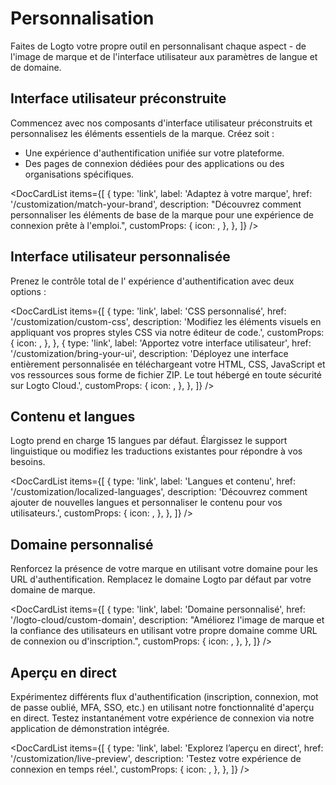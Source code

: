 
# Personnalisation

Faites de Logto votre propre outil en personnalisant chaque aspect - de l'image de marque et de l'interface utilisateur aux paramètres de langue et de domaine.

## Interface utilisateur préconstruite

Commencez avec nos composants d'interface utilisateur préconstruits et personnalisez les éléments essentiels de la marque. Créez soit :

- Une expérience d'authentification unifiée sur votre plateforme.
- Des pages de connexion dédiées pour des applications ou des organisations spécifiques.

<DocCardList
  items={[
    {
      type: 'link',
      label: 'Adaptez à votre marque',
      href: '/customization/match-your-brand',
      description:
        "Découvrez comment personnaliser les éléments de base de la marque pour une expérience de connexion prête à l'emploi.",
      customProps: {
        icon: <CustomizationIcon />,
      },
    },
  ]}
/>

## Interface utilisateur personnalisée

Prenez le contrôle total de l' expérience d'authentification avec deux options :

<DocCardList
  items={[
    {
      type: 'link',
      label: 'CSS personnalisé',
      href: '/customization/custom-css',
      description:
        'Modifiez les éléments visuels en appliquant vos propres styles CSS via notre éditeur de code.',
      customProps: {
        icon: <BrushIcon />,
      },
    },
    {
      type: 'link',
      label: 'Apportez votre interface utilisateur',
      href: '/customization/bring-your-ui',
      description:
        'Déployez une interface entièrement personnalisée en téléchargeant votre HTML, CSS, JavaScript et vos ressources sous forme de fichier ZIP. Le tout hébergé en toute sécurité sur Logto Cloud.',
      customProps: {
        icon: <FlaskIcon />,
      },
    },
  ]}
/>

## Contenu et langues

Logto prend en charge 15 langues par défaut. Élargissez le support linguistique ou modifiez les traductions existantes pour répondre à vos besoins.

<DocCardList
  items={[
    {
      type: 'link',
      label: 'Langues et contenu',
      href: '/customization/localized-languages',
      description:
        'Découvrez comment ajouter de nouvelles langues et personnaliser le contenu pour vos utilisateurs.',
      customProps: {
        icon: <LanguagesIcon />,
      },
    },
  ]}
/>

## Domaine personnalisé

Renforcez la présence de votre marque en utilisant votre domaine pour les URL d'authentification. Remplacez le domaine Logto par défaut par votre domaine de marque.

<DocCardList
  items={[
    {
      type: 'link',
      label: 'Domaine personnalisé',
      href: '/logto-cloud/custom-domain',
      description:
        "Améliorez l'image de marque et la confiance des utilisateurs en utilisant votre propre domaine comme URL de connexion ou d'inscription.",
      customProps: {
        icon: <UserFlowIcon />,
      },
    },
  ]}
/>

## Aperçu en direct

Expérimentez différents flux d'authentification (inscription, connexion, mot de passe oublié, MFA, SSO, etc.) en utilisant notre fonctionnalité d'aperçu en direct. Testez instantanément votre expérience de connexion via notre application de démonstration intégrée.

<DocCardList
  items={[
    {
      type: 'link',
      label: 'Explorez l’aperçu en direct',
      href: '/customization/live-preview',
      description: 'Testez votre expérience de connexion en temps réel.',
      customProps: {
        icon: <StartIcon />,
      },
    },
  ]}
/>
